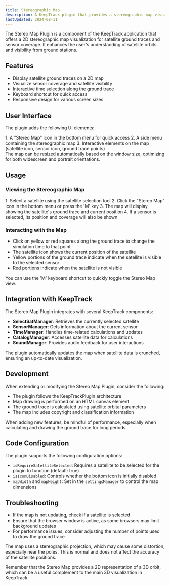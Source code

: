 ```yaml
---
title: Stereographic Map
description: A KeepTrack plugin that provides a stereographic map visualization for satellite ground traces and sensor coverage.
lastUpdated: 2024-08-11
---
```



The Stereo Map Plugin is a component of the KeepTrack application that offers a 2D stereographic map visualization for satellite ground traces and sensor coverage. It enhances the user's understanding of satellite orbits and visibility from ground stations.

## Features

- Display satellite ground traces on a 2D map
- Visualize sensor coverage and satellite visibility
- Interactive time selection along the ground trace
- Keyboard shortcut for quick access
- Responsive design for various screen sizes

## User Interface

The plugin adds the following UI elements:

<Steps>
1. A "Stereo Map" icon in the bottom menu for quick access
2. A side menu containing the stereographic map
3. Interactive elements on the map (satellite icon, sensor icon, ground trace points)
</Steps>

<Aside>
  The map can be resized automatically based on the window size, optimizing for both widescreen and portrait orientations.
</Aside>

## Usage

### Viewing the Stereographic Map
<Steps>
1. Select a satellite using the satellite selection tool
2. Click the "Stereo Map" icon in the bottom menu or press the 'M' key
3. The map will display showing the satellite's ground trace and current position
4. If a sensor is selected, its position and coverage will also be shown
</Steps>

### Interacting with the Map
- Click on yellow or red squares along the ground trace to change the simulation time to that point
- The satellite icon shows the current position of the satellite
- Yellow portions of the ground trace indicate when the satellite is visible to the selected sensor
- Red portions indicate when the satellite is not visible

<Aside type="tip">
  You can use the 'M' keyboard shortcut to quickly toggle the Stereo Map view.
</Aside>

## Integration with KeepTrack

The Stereo Map Plugin integrates with several KeepTrack components:

- **SelectSatManager**: Retrieves the currently selected satellite
- **SensorManager**: Gets information about the current sensor
- **TimeManager**: Handles time-related calculations and updates
- **CatalogManager**: Accesses satellite data for calculations
- **SoundManager**: Provides audio feedback for user interactions

<Aside>
  The plugin automatically updates the map when satellite data is crunched, ensuring an up-to-date visualization.
</Aside>

## Development

When extending or modifying the Stereo Map Plugin, consider the following:

- The plugin follows the KeepTrackPlugin architecture
- Map drawing is performed on an HTML canvas element
- The ground trace is calculated using satellite orbital parameters
- The map includes copyright and classification information

<Aside type="caution">
  When adding new features, be mindful of performance, especially when calculating and drawing the ground trace for long periods.
</Aside>

## Code Configuration

The plugin supports the following configuration options:

- `isRequireSatelliteSelected`: Requires a satellite to be selected for the plugin to function (default: true)
- `isIconDisabled`: Controls whether the bottom icon is initially disabled
- `mapWidth` and `mapHeight`: Set in the `settingsManager` to control the map dimensions

## Troubleshooting

- If the map is not updating, check if a satellite is selected
- Ensure that the browser window is active, as some browsers may limit background updates
- For performance issues, consider adjusting the number of points used to draw the ground trace

<Aside>
  The map uses a stereographic projection, which may cause some distortion, especially near the poles. This is normal and does not affect the accuracy of the satellite positions.
</Aside>

Remember that the Stereo Map provides a 2D representation of a 3D orbit, which can be a useful complement to the main 3D visualization in KeepTrack.